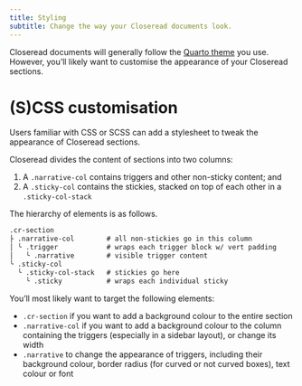 ```yaml
---
title: Styling
subtitle: Change the way your Closeread documents look.
---
```


Closeread documents will generally follow the [Quarto theme](https://quarto.org/docs/output-formats/html-themes.html) you use. However, you'll likely want to customise the appearance of your Closeread sections.

# (S)CSS customisation

Users familiar with CSS or SCSS can add a stylesheet to tweak the appearance of Closeread sections.

Closeread divides the content of sections into two columns:

1. A `.narrative-col` contains triggers and other non-sticky content; and
2. A `.sticky-col` contains the stickies, stacked on top of each other in a `.sticky-col-stack`

The hierarchy of elements is as follows.

```markdown
.cr-section
├ .narrative-col        # all non-stickies go in this column
│ ╰ .trigger            # wraps each trigger block w/ vert padding
│   ╰ .narrative        # visible trigger content
╰ .sticky-col
  ╰ .sticky-col-stack   # stickies go here
    ╰ .sticky           # wraps each individual sticky 
```

You'll most likely want to target the following elements:

- `.cr-section` if you want to add a background colour to the entire section
- `.narrative-col` if you want to add a background colour to the column containing the triggers (especially in a sidebar layout), or change its width
- `.narrative` to change the appearance of triggers, including their background colour, border radius (for curved or not curved boxes), text colour or font
